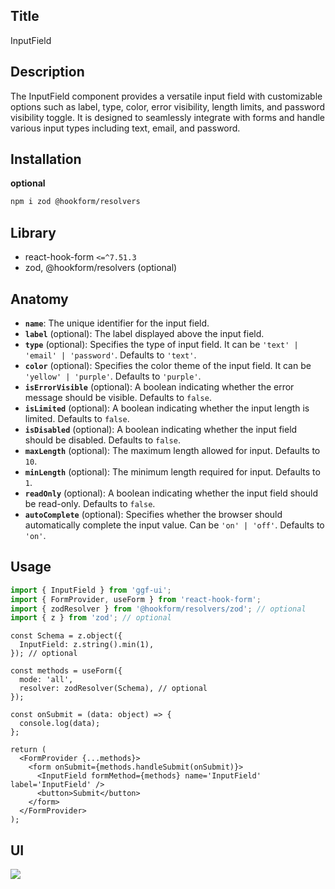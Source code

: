 ## Title

InputField

## Description

The InputField component provides a versatile input field with customizable options such as label, type, color, error visibility, length limits, and password visibility toggle. It is designed to seamlessly integrate with forms and handle various input types including text, email, and password.

## Installation

**optional**

```bash
npm i zod @hookform/resolvers
```

## Library

- react-hook-form `<=^7.51.3`
- zod, @hookform/resolvers (optional)

## Anatomy

- **`name`**: The unique identifier for the input field.
- **`label`** (optional): The label displayed above the input field.
- **`type`** (optional): Specifies the type of input field. It can be `'text' | 'email' | 'password'`. Defaults to `'text'`.
- **`color`** (optional): Specifies the color theme of the input field. It can be `'yellow' | 'purple'`. Defaults to `'purple'`.
- **`isErrorVisible`** (optional): A boolean indicating whether the error message should be visible. Defaults to `false`.
- **`isLimited`** (optional): A boolean indicating whether the input length is limited. Defaults to `false`.
- **`isDisabled`** (optional): A boolean indicating whether the input field should be disabled. Defaults to `false`.
- **`maxLength`** (optional): The maximum length allowed for input. Defaults to `10`.
- **`minLength`** (optional): The minimum length required for input. Defaults to `1`.
- **`readOnly`** (optional): A boolean indicating whether the input field should be read-only. Defaults to `false`.
- **`autoComplete`** (optional): Specifies whether the browser should automatically complete the input value. Can be `'on' | 'off'`. Defaults to `'on'`.

## Usage

```jsx
import { InputField } from 'ggf-ui';
import { FormProvider, useForm } from 'react-hook-form';
import { zodResolver } from '@hookform/resolvers/zod'; // optional
import { z } from 'zod'; // optional
```

```tsx
const Schema = z.object({
  InputField: z.string().min(1),
}); // optional

const methods = useForm({
  mode: 'all',
  resolver: zodResolver(Schema), // optional
});

const onSubmit = (data: object) => {
  console.log(data);
};

return (
  <FormProvider {...methods}>
    <form onSubmit={methods.handleSubmit(onSubmit)}>
      <InputField formMethod={methods} name='InputField' label='InputField' />
      <button>Submit</button>
    </form>
  </FormProvider>
);
```

## UI

<img src='https://sprint-fe-project.s3.ap-northeast-2.amazonaws.com/globalnomad/activity_registration_image/2-3_116_1714046588623.png' />
